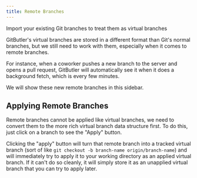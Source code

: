 ```yaml
---
title: Remote Branches
---
```



Import your existing Git branches to treat them as virtual branches

GitButler's virtual branches are stored in a different format than Git's normal branches, but we still need to work with them, especially when it comes to remote branches.

For instance, when a coworker pushes a new branch to the server and opens a pull request, GitButler will automatically see it when it does a background fetch, which is every few minutes.

We will show these new remote branches in this sidebar.

<ImageSection
  width={700}
  height={600}
  className="mx-auto"
  alt="Viewing Remote Branches"
  src="/img/docs/remote-01.avif"
  subtitle="Remote branches will show up here automatically."
/>

## Applying Remote Branches

Remote branches cannot be applied like virtual branches, we need to convert them to the more rich virtual branch data structure first. To do this, just click on a branch to see the "Apply" button.

<ImageSection
  width={700}
  height={600}
  className="mx-auto"
  alt="Viewing Remote Branches"
  src="/img/docs/remote-02.avif"
  subtitle="Click Apply to add this remote branch to your list of applied branches and pull it's changes into your working directory."
/>

Clicking the "apply" button will turn that remote branch into a tracked virtual branch (sort of like `git checkout -b branch-name origin/branch-name`) and will immediately try to apply it to your working directory as an applied virtual branch. If it can't do so cleanly, it will simply store it as an unapplied virtual branch that you can try to apply later.
